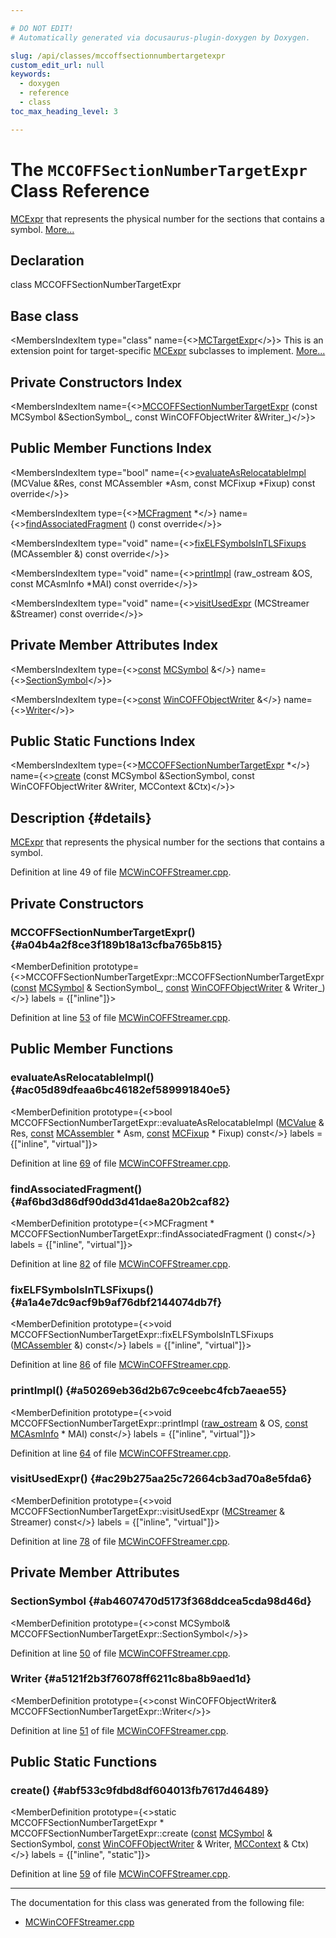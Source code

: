 ```yaml
---

# DO NOT EDIT!
# Automatically generated via docusaurus-plugin-doxygen by Doxygen.

slug: /api/classes/mccoffsectionnumbertargetexpr
custom_edit_url: null
keywords:
  - doxygen
  - reference
  - class
toc_max_heading_level: 3

---
```





# The `MCCOFFSectionNumberTargetExpr` Class Reference

<DoxygenPage pluginConfig={pluginConfig}>

<a href="/docs/api/classes/llvm/mcexpr">MCExpr</a> that represents the physical number for the sections that contains a symbol. <a href="#details">More...</a>

## Declaration

<CodeBlock>class MCCOFFSectionNumberTargetExpr</CodeBlock>

## Base class

<MembersIndex>

<MembersIndexItem
  type="class"
  name={<><a href="/docs/api/classes/llvm/mctargetexpr">MCTargetExpr</a></>}>
This is an extension point for target-specific <a href="/docs/api/classes/llvm/mcexpr">MCExpr</a> subclasses to implement. <a href="/docs/api/classes/llvm/mctargetexpr/#details">More...</a>
</MembersIndexItem>

</MembersIndex>

## Private Constructors Index

<MembersIndex>

<MembersIndexItem
  name={<><a href="#a04b4a2f8ce3f189b18a13cfba765b815">MCCOFFSectionNumberTargetExpr</a> (const MCSymbol &amp;SectionSymbol&#95;, const WinCOFFObjectWriter &amp;Writer&#95;)</>}>
</MembersIndexItem>

</MembersIndex>

## Public Member Functions Index

<MembersIndex>

<MembersIndexItem
  type="bool"
  name={<><a href="#ac05d89dfeaa6bc46182ef589991840e5">evaluateAsRelocatableImpl</a> (MCValue &amp;Res, const MCAssembler &#42;Asm, const MCFixup &#42;Fixup) const override</>}>
</MembersIndexItem>

<MembersIndexItem
  type={<><a href="/docs/api/classes/llvm/mcfragment">MCFragment</a> &#42;</>}
  name={<><a href="#af6bd3d86df90dd3d41dae8a20b2caf82">findAssociatedFragment</a> () const override</>}>
</MembersIndexItem>

<MembersIndexItem
  type="void"
  name={<><a href="#a1a4e7dc9acf9b9af76dbf2144074db7f">fixELFSymbolsInTLSFixups</a> (MCAssembler &amp;) const override</>}>
</MembersIndexItem>

<MembersIndexItem
  type="void"
  name={<><a href="#a50269eb36d2b67c9ceebc4fcb7aeae55">printImpl</a> (raw&#95;ostream &amp;OS, const MCAsmInfo &#42;MAI) const override</>}>
</MembersIndexItem>

<MembersIndexItem
  type="void"
  name={<><a href="#ac29b275aa25c72664cb3ad70a8e5fda6">visitUsedExpr</a> (MCStreamer &amp;Streamer) const override</>}>
</MembersIndexItem>

</MembersIndex>

## Private Member Attributes Index

<MembersIndex>

<MembersIndexItem
  type={<><a href="/docs/api/files/lib/lib/target/lib/target/aarch64/aarch64promoteconstant-cpp/#a90f8350fecae261c25be85d38b451bff">const</a> <a href="/docs/api/classes/llvm/mcsymbol">MCSymbol</a> &amp;</>}
  name={<><a href="#ab4607470d5173f368ddcea5cda98d46d">SectionSymbol</a></>}>
</MembersIndexItem>

<MembersIndexItem
  type={<><a href="/docs/api/files/lib/lib/target/lib/target/aarch64/aarch64promoteconstant-cpp/#a90f8350fecae261c25be85d38b451bff">const</a> <a href="/docs/api/classes/llvm/wincoffobjectwriter">WinCOFFObjectWriter</a> &amp;</>}
  name={<><a href="#a5121f2b3f76078ff6211c8ba8b9aed1d">Writer</a></>}>
</MembersIndexItem>

</MembersIndex>

## Public Static Functions Index

<MembersIndex>

<MembersIndexItem
  type={<><a href="/docs/api/classes/mccoffsectionnumbertargetexpr">MCCOFFSectionNumberTargetExpr</a> &#42;</>}
  name={<><a href="#abf533c9fdbd8df604013fb7617d46489">create</a> (const MCSymbol &amp;SectionSymbol, const WinCOFFObjectWriter &amp;Writer, MCContext &amp;Ctx)</>}>
</MembersIndexItem>

</MembersIndex>

## Description {#details}

<a href="/docs/api/classes/llvm/mcexpr">MCExpr</a> that represents the physical number for the sections that contains a symbol.

Definition at line 49 of file <a href="/docs/api/files/lib/lib/mc/mcwincoffstreamer-cpp">MCWinCOFFStreamer.cpp</a>.

<SectionDefinition>

## Private Constructors

### MCCOFFSectionNumberTargetExpr() {#a04b4a2f8ce3f189b18a13cfba765b815}

<MemberDefinition
  prototype={<>MCCOFFSectionNumberTargetExpr::MCCOFFSectionNumberTargetExpr (<a href="/docs/api/files/lib/lib/target/lib/target/aarch64/aarch64promoteconstant-cpp/#a90f8350fecae261c25be85d38b451bff">const</a> <a href="/docs/api/classes/llvm/mcsymbol">MCSymbol</a> &amp; SectionSymbol_, <a href="/docs/api/files/lib/lib/target/lib/target/aarch64/aarch64promoteconstant-cpp/#a90f8350fecae261c25be85d38b451bff">const</a> <a href="/docs/api/classes/llvm/wincoffobjectwriter">WinCOFFObjectWriter</a> &amp; Writer_)</>}
  labels = {["inline"]}>

Definition at line <a href="/docs/api/files/lib/lib/mc/mcwincoffstreamer-cpp/#l00053">53</a> of file <a href="/docs/api/files/lib/lib/mc/mcwincoffstreamer-cpp">MCWinCOFFStreamer.cpp</a>.
</MemberDefinition>

</SectionDefinition>

<SectionDefinition>

## Public Member Functions

### evaluateAsRelocatableImpl() {#ac05d89dfeaa6bc46182ef589991840e5}

<MemberDefinition
  prototype={<>bool MCCOFFSectionNumberTargetExpr::evaluateAsRelocatableImpl (<a href="/docs/api/classes/llvm/mcvalue">MCValue</a> &amp; Res, <a href="/docs/api/files/lib/lib/target/lib/target/aarch64/aarch64promoteconstant-cpp/#a90f8350fecae261c25be85d38b451bff">const</a> <a href="/docs/api/classes/llvm/mcassembler">MCAssembler</a> &#42; Asm, <a href="/docs/api/files/lib/lib/target/lib/target/aarch64/aarch64promoteconstant-cpp/#a90f8350fecae261c25be85d38b451bff">const</a> <a href="/docs/api/classes/llvm/mcfixup">MCFixup</a> &#42; Fixup) const</>}
  labels = {["inline", "virtual"]}>

Definition at line <a href="/docs/api/files/lib/lib/mc/mcwincoffstreamer-cpp/#l00069">69</a> of file <a href="/docs/api/files/lib/lib/mc/mcwincoffstreamer-cpp">MCWinCOFFStreamer.cpp</a>.
</MemberDefinition>

### findAssociatedFragment() {#af6bd3d86df90dd3d41dae8a20b2caf82}

<MemberDefinition
  prototype={<>MCFragment &#42; MCCOFFSectionNumberTargetExpr::findAssociatedFragment () const</>}
  labels = {["inline", "virtual"]}>

Definition at line <a href="/docs/api/files/lib/lib/mc/mcwincoffstreamer-cpp/#l00082">82</a> of file <a href="/docs/api/files/lib/lib/mc/mcwincoffstreamer-cpp">MCWinCOFFStreamer.cpp</a>.
</MemberDefinition>

### fixELFSymbolsInTLSFixups() {#a1a4e7dc9acf9b9af76dbf2144074db7f}

<MemberDefinition
  prototype={<>void MCCOFFSectionNumberTargetExpr::fixELFSymbolsInTLSFixups (<a href="/docs/api/classes/llvm/mcassembler">MCAssembler</a> &amp;) const</>}
  labels = {["inline", "virtual"]}>

Definition at line <a href="/docs/api/files/lib/lib/mc/mcwincoffstreamer-cpp/#l00086">86</a> of file <a href="/docs/api/files/lib/lib/mc/mcwincoffstreamer-cpp">MCWinCOFFStreamer.cpp</a>.
</MemberDefinition>

### printImpl() {#a50269eb36d2b67c9ceebc4fcb7aeae55}

<MemberDefinition
  prototype={<>void MCCOFFSectionNumberTargetExpr::printImpl (<a href="/docs/api/classes/llvm/raw-ostream">raw&#95;ostream</a> &amp; OS, <a href="/docs/api/files/lib/lib/target/lib/target/aarch64/aarch64promoteconstant-cpp/#a90f8350fecae261c25be85d38b451bff">const</a> <a href="/docs/api/classes/llvm/mcasminfo">MCAsmInfo</a> &#42; MAI) const</>}
  labels = {["inline", "virtual"]}>

Definition at line <a href="/docs/api/files/lib/lib/mc/mcwincoffstreamer-cpp/#l00064">64</a> of file <a href="/docs/api/files/lib/lib/mc/mcwincoffstreamer-cpp">MCWinCOFFStreamer.cpp</a>.
</MemberDefinition>

### visitUsedExpr() {#ac29b275aa25c72664cb3ad70a8e5fda6}

<MemberDefinition
  prototype={<>void MCCOFFSectionNumberTargetExpr::visitUsedExpr (<a href="/docs/api/classes/llvm/mcstreamer">MCStreamer</a> &amp; Streamer) const</>}
  labels = {["inline", "virtual"]}>

Definition at line <a href="/docs/api/files/lib/lib/mc/mcwincoffstreamer-cpp/#l00078">78</a> of file <a href="/docs/api/files/lib/lib/mc/mcwincoffstreamer-cpp">MCWinCOFFStreamer.cpp</a>.
</MemberDefinition>

</SectionDefinition>

<SectionDefinition>

## Private Member Attributes

### SectionSymbol {#ab4607470d5173f368ddcea5cda98d46d}

<MemberDefinition
  prototype={<>const MCSymbol&amp; MCCOFFSectionNumberTargetExpr::SectionSymbol</>}>

Definition at line <a href="/docs/api/files/lib/lib/mc/mcwincoffstreamer-cpp/#l00050">50</a> of file <a href="/docs/api/files/lib/lib/mc/mcwincoffstreamer-cpp">MCWinCOFFStreamer.cpp</a>.
</MemberDefinition>

### Writer {#a5121f2b3f76078ff6211c8ba8b9aed1d}

<MemberDefinition
  prototype={<>const WinCOFFObjectWriter&amp; MCCOFFSectionNumberTargetExpr::Writer</>}>

Definition at line <a href="/docs/api/files/lib/lib/mc/mcwincoffstreamer-cpp/#l00051">51</a> of file <a href="/docs/api/files/lib/lib/mc/mcwincoffstreamer-cpp">MCWinCOFFStreamer.cpp</a>.
</MemberDefinition>

</SectionDefinition>

<SectionDefinition>

## Public Static Functions

### create() {#abf533c9fdbd8df604013fb7617d46489}

<MemberDefinition
  prototype={<>static MCCOFFSectionNumberTargetExpr &#42; MCCOFFSectionNumberTargetExpr::create (<a href="/docs/api/files/lib/lib/target/lib/target/aarch64/aarch64promoteconstant-cpp/#a90f8350fecae261c25be85d38b451bff">const</a> <a href="/docs/api/classes/llvm/mcsymbol">MCSymbol</a> &amp; SectionSymbol, <a href="/docs/api/files/lib/lib/target/lib/target/aarch64/aarch64promoteconstant-cpp/#a90f8350fecae261c25be85d38b451bff">const</a> <a href="/docs/api/classes/llvm/wincoffobjectwriter">WinCOFFObjectWriter</a> &amp; Writer, <a href="/docs/api/classes/llvm/mccontext">MCContext</a> &amp; Ctx)</>}
  labels = {["inline", "static"]}>

Definition at line <a href="/docs/api/files/lib/lib/mc/mcwincoffstreamer-cpp/#l00059">59</a> of file <a href="/docs/api/files/lib/lib/mc/mcwincoffstreamer-cpp">MCWinCOFFStreamer.cpp</a>.
</MemberDefinition>

</SectionDefinition>

<hr/>

The documentation for this class was generated from the following file:

<ul>
<li><a href="/docs/api/files/lib/lib/mc/mcwincoffstreamer-cpp">MCWinCOFFStreamer.cpp</a></li>
</ul>

</DoxygenPage>
